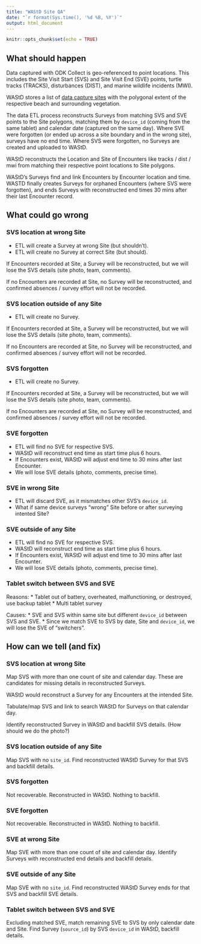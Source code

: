 ```yaml
---
title: "WAStD Site QA"
date: "`r format(Sys.time(), '%d %B, %Y')`"
output: html_document
---
```

<style type="text/css">
.main-container {
  max-width: 100%;
  margin-left: auto;
  margin-right: auto;
}
</style>

```r
knitr::opts_chunk$set(echo = TRUE)
```

## What should happen
Data captured with ODK Collect is geo-referenced to point locations.
This includes the Site Visit Start (SVS) and Site Visit End (SVE) points, 
turtle tracks (TRACKS), disturbances (DIST), and marine wildlife incidents (MWI).

WAStD stores a list of 
[data capture sites](https://wastd.dbca.wa.gov.au/admin/observations/area/?area_type__exact=Site)
with the polygonal extent of the respective beach and surrounding vegetation.

The data ETL process reconstructs Surveys from matching SVS and SVE points 
to the Site polygons, matching them by `device_id` (coming from the same tablet) 
and calendar date (captured on the same day).
Where SVE were forgotten (or ended up across a site boundary and in the wrong site),
surveys have no end time.
Where SVS were forgotten, no Surveys are created and uploaded to WAStD.

WAStD reconstructs the Location and Site of Encounters like tracks / dist / mwi 
from matching their respective point locations to Site polygons.

WAStD's Surveys find and link Encounters by Encounter location and time.
WASTD finally creates Surveys for orphaned Encounters (where SVS were forgotten),
and ends Surveys with reconstructed end times 30 mins after their last Encounter 
record.

## What could go wrong
### SVS location at wrong Site
* ETL will create a Survey at wrong Site (but shouldn't).
* ETL will create no Survey at correct Site (but should).

If Encounters recorded at Site, a Survey will be reconstructed, but we will lose
the SVS details (site photo, team, comments).

If no Encounters are recorded at Site, no Survey will be reconstructed, and
confirmed absences / survey effort will not be recorded.

### SVS location outside of any Site
* ETL will create no Survey.

If Encounters recorded at Site, a Survey will be reconstructed, but we will lose
the SVS details (site photo, team, comments).

If no Encounters are recorded at Site, no Survey will be reconstructed, and
confirmed absences / survey effort will not be recorded.

### SVS forgotten
* ETL will create no Survey.

If Encounters recorded at Site, a Survey will be reconstructed, but we will lose
the SVS details (site photo, team, comments).

If no Encounters are recorded at Site, no Survey will be reconstructed, and
confirmed absences / survey effort will not be recorded.

### SVE forgotten
* ETL will find no SVE for respective SVS.
* WAStD will reconstruct end time as start time plus 6 hours.
* If Encounters exist, WAStD will adjust end time to 30 mins after last Encounter.
* We will lose SVE details (photo, comments, precise time).

### SVE in wrong Site
* ETL will discard SVE, as it mismatches other SVS's `device_id`.
* What if same device surveys "wrong" Site before or after surveying intented Site?

### SVE outside of any Site
* ETL will find no SVE for respective SVS.
* WAStD will reconstruct end time as start time plus 6 hours.
* If Encounters exist, WAStD will adjust end time to 30 mins after last Encounter.
* We will lose SVE details (photo, comments, precise time).

### Tablet switch between SVS and SVE
Reasons:
* Tablet out of battery, overheated, malfunctioning, or destroyed, use backup tablet
* Multi tablet survey

Causes:
* SVE and SVS within same site but different `device_id` between SVS and SVE.
* Since we match SVE to SVS by date, Site and `device_id`, we will lose the SVE 
  of "switchers".

## How can we tell (and fix)

### SVS location at wrong Site
Map SVS with more than one count of site and calendar day. 
These are candidates for missing details in reconstructed Surveys.

WAStD would reconstruct a Survey for any Encounters at the intended Site.

Tabulate/map SVS and link to search WAStD for Surveys on that calendar day.

Identify reconstructed Survey in WAStD and backfill SVS details. (How should we do the photo?)

### SVS location outside of any Site
Map SVS with no `site_id`.
Find reconstructed WAStD Survey for that SVS and backfill details.

### SVS forgotten
Not recoverable. Reconstructed in WAStD. Nothing to backfill.

### SVE forgotten
Not recoverable. Reconstructed in WAStD. Nothing to backfill.

### SVE at wrong Site
Map SVE with more than one count of site and calendar day.
Identify Surveys with reconstructed end details and backfill details.

### SVE outside of any Site
Map SVE with no `site_id`.
Find reconstructed WAStD Survey ends for that SVS and backfill SVE details.

### Tablet switch between SVS and SVE
Excluding matched SVE, match remaining SVE to SVS by only calendar date and Site.
Find Survey (`source_id`) by SVS `device_id` in WAStD, backfill details.




